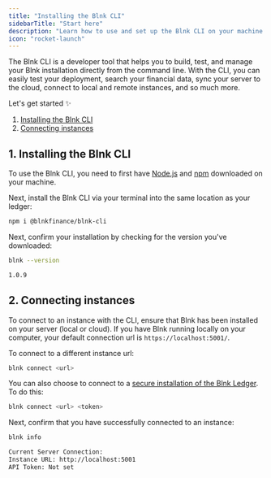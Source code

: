 ```yaml
---
title: "Installing the Blnk CLI"
sidebarTitle: "Start here"
description: "Learn how to use and set up the Blnk CLI on your machine."
icon: "rocket-launch"
---
```



The Blnk CLI is a developer tool that helps you to build, test, and manage your Blnk installation directly from the command line. With the CLI, you can easily test your deployment, search your financial data, sync your server to the cloud, connect to local and remote instances, and so much more.

Let's get started ✨

1. [Installing the Blnk CLI](#1-installing-the-blnk-cli)
2. [Connecting instances](#2-connecting-instances)

## 1. Installing the Blnk CLI

To use the Blnk CLI, you need to first have [Node.js](https://nodejs.org/) and [npm](https://www.npmjs.com/package/blnk-cli) downloaded on your machine.

Next, install the Blnk CLI via your terminal into the same location as your ledger:

```sh Shell
npm i @blnkfinance/blnk-cli
```

Next, confirm your installation by checking for the version you've downloaded:

```sh Shell
blnk --version
```
```sh Output
1.0.9
```

## 2. Connecting instances

To connect to an instance with the CLI, ensure that Blnk has been installed on your server (local or cloud). If you have Blnk running locally on your computer, your default connection url is `https://localhost:5001/`.

To connect to a different instance url:

```sh Shell
blnk connect <url>
```

You can also choose to connect to a [secure installation of the Blnk Ledger](../advanced/secure-blnk). To do this:

```sh Shell
blnk connect <url> <token>
```

Next, confirm that you have successfully connected to an instance:

```sh Shell
blnk info
```
```sh Output
Current Server Connection:
Instance URL: http://localhost:5001
API Token: Not set
```

<NeedHelp />